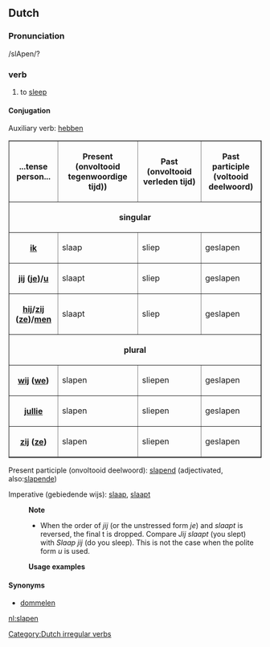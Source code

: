 ==Dutch==
===Pronunciation===
/slApen/?
===verb===
#to [[sleep]]
====Conjugation====

Auxiliary verb: [[hebben]]

<table border=1 cellspacing=0 cellpadding =2>
<tr><th>...tense<br>person...</th><th>Present <br>(onvoltooid tegenwoordige tijd))</th><th>Past <br>(onvoltooid verleden tijd)</th><th>Past participle<br> (voltooid deelwoord)</th></tr>
<tr><th colspan=4>singular</th></tr>
<tr><th>[[ik]]</th><td>slaap</td><td>sliep</td><td>geslapen</td></tr>
<tr><th>[[jij]] ([[je]])/[[u]]</th><td>slaapt</td><td>sliep</td><td>geslapen</td></tr>
<tr><th>[[hij]]/[[zij]] ([[ze]])/[[men]]</th><td>slaapt</td><td>sliep</td><td>geslapen</td></tr>
<tr><th colspan=4>plural</th></tr>
<tr><th>[[wij]] ([[we]])</th><td>slapen</td><td>sliepen</td><td>geslapen</td></tr>
<tr><th>[[jullie]]</th><td>slapen</td><td>sliepen</td><td>geslapen</td></tr>
<tr><th>[[zij]] ([[ze]])</th><td>slapen</td><td>sliepen</td><td>geslapen</td></tr>
</table>

Present participle (onvoltooid deelwoord): [[slapend]] (adjectivated, also:[[slapende]])

Imperative (gebiedende wijs): [[slaap]], [[slaapt]]

:'''Note'''
:* When the order of ''jij'' (or the unstressed form ''je'') and ''slaapt'' is reversed, the final t is dropped. Compare ''Jij slaapt'' (you slept) with ''Slaap jij'' (do you sleep). This is not the case when the polite form ''u'' is used.

:'''Usage examples'''

==== Synonyms ====
*[[dommelen]]

[[Category:Dutch irregular verbs]]
[[nl:slapen]]